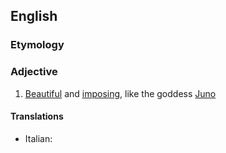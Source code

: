 ==English==

===Etymology===
{{suffix|Juno|esque}}

===Adjective===
{{en-adj}}

# {{context|of a woman|lang=en}} [[beautiful|Beautiful]] and [[imposing]], like the goddess [[Juno]]

====Translations====
{{trans-top|beautiful and imposing}}
* Italian: {{t|it|giunonico}}
{{trans-mid}}
{{trans-bottom}}